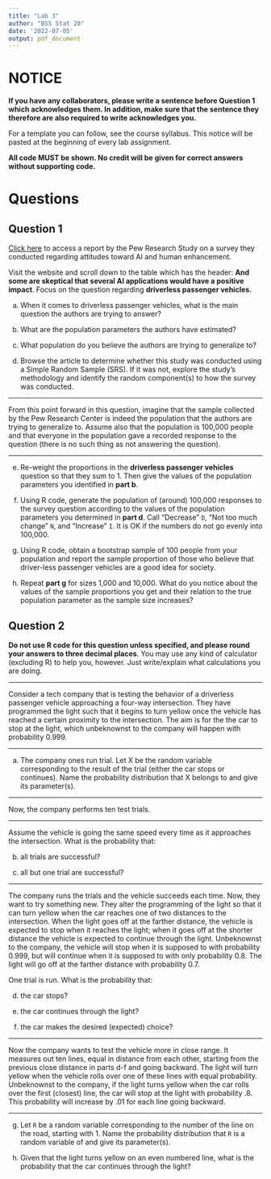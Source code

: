 ```yaml
---
title: "Lab 3"
author: "BSS Stat 20"
date: '2022-07-05'
output: pdf_document
---
```


# NOTICE

**If you have any collaborators, please write a sentence before Question 1 which acknowledges them. In addition, make sure that the sentence they therefore are also required to write acknowledges you.**

For a template you can follow, see the course syllabus. This notice will be pasted at the beginning of every lab assignment.

**All code MUST be shown. No credit will be given for correct answers without supporting code.**

# Questions

## Question 1

[Click here](https://www.pewresearch.org/internet/2022/03/17/ai-and-human-enhancement-americans-openness-is-tempered-by-a-range-of-concerns/) to access a report by the Pew Research Study on a survey they conducted regarding attitudes toward AI and human enhancement. 

Visit the website and scroll down to the table which has the header: **And some are skeptical that several AI applications would have a positive impact**. Focus on the question regarding **driverless passenger vehicles.** 

a. When it comes to driverless passenger vehicles, what is the main question the authors are trying to answer?

b. What are the population parameters the authors have estimated?

c. What population do you believe the authors are trying to generalize to?

d. Browse the article to determine whether this study was conducted using a Simple Random Sample (SRS). If it was not, explore the study's methodology and identify the random component(s) to how the survey was conducted. 

---

From this point forward in this question, imagine that the sample collected by the Pew Research Center is indeed the population that the authors are trying to generalize to. Assume also that the population is 100,000 people and that everyone in the population gave a recorded response to the question (there is no such thing as not answering the question).

---

e. Re-weight the proportions in the **driverless passenger vehicles** question so that they sum to 1. Then give the values of the population parameters you identified in **part b**.

f. Using R code, generate the population of (around) 100,000 responses to the survey question according to the values of the population parameters you determined in **part d**. Call "Decrease" `D`, "Not too much change" `N`, and "Increase" `I`. It is OK if the numbers do not go evenly into 100,000.

g. Using R code, obtain a bootstrap sample of 100 people from your population and report the sample proportion of those who believe that driver-less passenger vehicles are a good idea for society. 

h. Repeat **part g** for sizes 1,000 and 10,000. What do you notice about the values of the sample proportions you get and their relation to the true population parameter as the sample size increases?

## Question 2

**Do not use R code for this question unless specified, and please round your answers to three decimal places**. You may use any kind of calculator (excluding R) to help you, however. Just write/explain what calculations you are doing.

----

Consider a tech company that is testing the behavior of a driverless passenger vehicle approaching a four-way intersection. They have programmed the light such that it begins to turn yellow once the vehicle has reached a certain proximity to the intersection. The aim is for the the car to stop at the light, which unbeknownst to the company will happen with probability 0.999. 

--- 

a. The company ones run trial. Let X be the random variable corresponding to the result of the trial (either the car stops or continues). Name the probability distribution that X belongs to and give its parameter(s). 

---

Now, the company performs ten test trials.

---

Assume the vehicle is going the same speed every time as it approaches the intersection. What is the probability that:

b. all trials are successful?

c. all but one trial are successful?

---

The company runs the trials and the vehicle succeeds each time. Now, they want to try something new. They alter the programming of the light so that it can turn yellow when the car reaches one of two distances to the intersection. When the light goes off at the farther distance, the vehicle is expected to stop when it reaches the light; when it goes off at the shorter distance the vehicle is expected to continue through the light. Unbeknownst to the company, the vehicle will stop when it is supposed to with probability 0.999, but will continue when it is supposed to with only probability 0.8. The light will go off at the farther distance with probability 0.7. 

One trial is run. What is the probability that:

d. the car stops?

e. the car continues through the light? 

f. the car makes the desired (expected) choice?

--- 

Now the company wants to test the vehicle more in close range. It measures out ten lines, equal in distance from each other, starting from the previous close distance in parts d-f and going backward. The light will turn yellow when the vehicle rolls over one of these lines with equal probability. Unbeknownst to the company, if the light turns yellow when the car rolls over the first (closest) line, the car will stop at the light with probability .8. This probability will increase by .01 for each line going backward. 

---

g. Let `R` be a random variable corresponding to the number of the line on the road, starting with 1. Name the probability distribution that `R` is a random variable of and give its parameter(s).

h. Given that the light turns yellow on an even numbered line, what is the probability that the car continues through the light?













